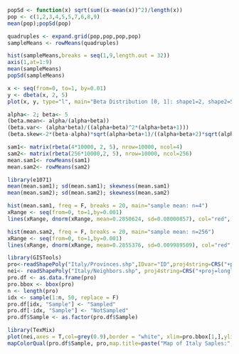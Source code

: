 ```r
popSd <- function(x) sqrt(sum((x-mean(x))^2)/length(x))
pop <- c(1,2,3,4,5,5,7,6,8,9)
mean(pop);popSd(pop)
```

```r
quadruples <- expand.grid(pop,pop,pop,pop)
sampleMeans <- rowMeans(quadruples)
```

```r
hist(sampleMeans,breaks = seq(1,9,length.out = 32))
axis(1,at=1:9)
mean(sampleMeans)
popSd(sampleMeans)
```

```r
x <- seq(from=0, to=1, by=0.01)
y <- dbeta(x, 2, 5)
plot(x, y, type="l", main="Beta Distribution [0, 1]: shape1=2, shape2=5")
```

```r
alpha<- 2; beta<- 5
(beta.mean<- alpha/(alpha+beta))
(beta.var<- (alpha*beta)/((alpha+beta)^2*(alpha+beta+1)))
(beta.skew<-2*(beta-alpha)*sqrt(alpha+beta+1)/((alpha+beta+2)*sqrt(alpha*beta)))
```

```r
sam1<- matrix(rbeta(4*10000, 2, 5), nrow=10000, ncol=4)
sam2<- matrix(rbeta(256*10000,2, 5), nrow=10000, ncol=256)
mean.sam1<- rowMeans(sam1)
mean.sam2<- rowMeans(sam2)
```

```r
library(e1071)
mean(mean.sam1); sd(mean.sam1); skewness(mean.sam1)
mean(mean.sam2); sd(mean.sam2); skewness(mean.sam2)
```

```r
hist(mean.sam1, freq = F, breaks = 20, main="sample mean: n=4")
xRange <- seq(from=0, to=1,by=0.001)
lines(xRange, dnorm(xRange, mean=0.2850624, sd=0.08000857), col="red", lwd=2)
```

```r
hist(mean.sam2, freq = F, breaks = 20, main="sample mean: n=256")
xRange <- seq(from=0, to=1,by=0.001)
lines(xRange, dnorm(xRange, mean=0.2855376, sd=0.009989509), col="red", lwd=2)
```

```r
library(GISTools)
pro<-readShapePoly("Italy/Provinces.shp",IDvar="ID",proj4string=CRS("+proj=longlat"))
nei<- readShapePoly("Italy/Neighbors.shp", proj4string=CRS("+proj=longlat"))
pro.df <- as.data.frame(pro)
pro.bbox <- bbox(pro)
n <- length(pro)
idx <- sample(1:n, 50, replace = F)
pro.df[idx, "Sample"] <- "Sampled"
pro.df[-idx, "Sample"] <- "NotSampled"
pro.df$Sample <- as.factor(pro.df$Sample)
```

```r
library(TexMix)
plot(nei,axes = T,col=grey(0.9),border = "white", xlim=pro.bbox[1,],ylim=pro.bbox[2,])
mapColorQual(pro.df$Sample, pro,map.title=paste("Map of Italy Saples:",length(pro.df[idx, "Sample"]),"samples"),legend.title = "Sample",add.to.map=T)
```

